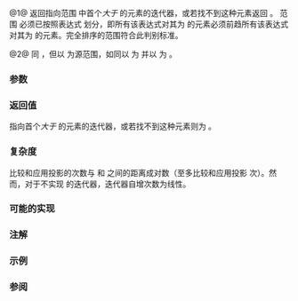 {{cpp/ranges/title|upper_bound}}
{{cpp/algorithm/ranges/navbar}}
{{dcl begin}}
{{dcl header|algorithm}}
{{dcl h|调用签名}}
{{dcl rev begin|num=1}}
{{dcla|anchor=版本_1|since=c++20|until=c++26|1=
template&lt; std::forward_iterator I, std::sentinel_for&lt;I&gt; S,
          class T, class Proj = std::identity,
          std::indirect_strict_weak_order
              &lt;const T*, std::projected&lt;I, Proj&gt;&gt; Comp = ranges::less &gt;
constexpr I upper_bound( I first, S last, const T&amp; value,
                         Comp comp = {}, Proj proj = {} );
}}
{{dcl|since=c++26|1=
template&lt; std::forward_iterator I, std::sentinel_for&lt;I&gt; S,
          class Proj = std::identity,
          class T = std::projected_value_t&lt;I, Proj&gt;,
          std::indirect_strict_weak_order
              &lt;const T*, std::projected&lt;I, Proj&gt;&gt; Comp = ranges::less &gt;
constexpr I upper_bound( I first, S last, const T&amp; value,
                         Comp comp = {}, Proj proj = {} );
}}
{{dcl rev end}}
{{dcl rev begin|num=2}}
{{dcl|since=c++20|until=c++26|1=
template&lt; ranges::forward_range R,
          class T, class Proj = std::identity,
          std::indirect_strict_weak_order
              &lt;const T*, std::projected&lt;ranges::iterator_t&lt;R&gt;,
                                        Proj&gt;&gt; Comp = ranges::less &gt;
constexpr ranges::borrowed_iterator_t&lt;R&gt;
    upper_bound( R&amp;&amp; r, const T&amp; value, Comp comp = {}, Proj proj = {} );
}}
{{dcl|since=c++26|1=
template&lt; ranges::forward_range R,
          class Proj = std::identity,
          class T = std::projected_value_t&lt;ranges::iterator_t&lt;R&gt;, Proj&gt;,
          std::indirect_strict_weak_order
              &lt;const T*, std::projected&lt;ranges::iterator_t&lt;R&gt;,
                                        Proj&gt;&gt; Comp = ranges::less &gt;
constexpr ranges::borrowed_iterator_t&lt;R&gt;
    upper_bound( R&amp;&amp; r, const T&amp; value, Comp comp = {}, Proj proj = {} );
}}
{{dcl rev end}}
{{dcl end}}

@1@ 返回指向范围 {{range|first|last}} 中首个''大于'' {{c|value}} 的元素的迭代器，或若找不到这种元素返回 {{c|last}}。
范围 {{range|first|last}} 必须已按照表达式 {{c|!comp(value, element)}} 划分，即所有该表达式对其为 {{c|true}} 的元素必须前趋所有该表达式对其为 {{c|false}} 的元素。完全排序的范围符合此判别标准。

@2@ 同 {{v|1}}，但以 {{c|r}} 为源范围，如同以 {{c|ranges::begin(r)}} 为 {{c|first}} 并以 {{c|ranges::end(r)}} 为 {{c|last}}。

{{cpp/ranges/niebloid}}

===参数===
{{par begin}}
{{par range|3=要检验的|range=部分有序|sentinel=yes}}
{{par|r|要检验的部分有序范围}}
{{par|value|要与元素比较的值}}
{{par|pred|应用到投影后元素的谓词}}
{{par|proj|应用到元素的投影}}
{{par end}}

===返回值===
指向首个''大于'' {{c|value}} 的元素的迭代器，或若找不到这种元素则为 {{c|last}}。

===复杂度===
比较和应用投影的次数与 {{c|first}} 和 {{c|last}} 之间的距离成对数（至多比较和应用投影 {{math|log{{su|b=2}}(last - first) + O(1)}} 次）。然而，对于不实现 {{lconcept|random_access_iterator}} 的迭代器，迭代器自增次数为线性。

===可能的实现===
{{eq fun|1=
struct upper_bound_fn
{
    template&lt;std::forward_iterator I, std::sentinel_for&lt;I&gt; S,
             class Proj = std::identity, class T = std::projected_value_t&lt;I, Proj&gt;,
             std::indirect_strict_weak_order
                 &lt;const T*, std::projected&lt;I, Proj&gt;&gt; Comp = ranges::less&gt;
    constexpr I operator()(I first, S last, const T&amp; value,
                           Comp comp = {}, Proj proj = {}) const
    {
        I it;
        std::iter_difference_t&lt;I&gt; count, step;
        count = ranges::distance(first, last);
        
        while (count &gt; 0)
        {
            it = first; 
            step = count / 2;
            ranges::advance(it, step, last);
            if (!comp(value, std::invoke(proj, *it)))
            {
                first = ++it;
                count -= step + 1;
            }
            else
                count = step;
        }
        return first;
    }
    
    template&lt;ranges::forward_range R, class Proj = std::identity,
             class T = std::projected_value_t&lt;ranges::iterator_t&lt;R&gt;, Proj&gt;,
             std::indirect_strict_weak_order
                 &lt;const T*, std::projected&lt;ranges::iterator_t&lt;R&gt;,
                                           Proj&gt;&gt; Comp = ranges::less&gt;
    constexpr ranges::borrowed_iterator_t&lt;R&gt;
        operator()(R&amp;&amp; r, const T&amp; value, Comp comp = {}, Proj proj = {}) const
    {
        return (*this)(ranges::begin(r), ranges::end(r), value,
                       std::ref(comp), std::ref(proj));
    }
};

inline constexpr upper_bound_fn upper_bound;
}}

===注解===
{{feature test macro|__cpp_lib_algorithm_default_value_type|value=202403|std=C++26|算法中的[[cpp/language/list initialization|列表初始化]] {{vl|1,2}}}}

===示例===
{{example
|code=
#include &lt;algorithm&gt;
#include &lt;cassert&gt;
#include &lt;complex&gt;
#include &lt;iostream&gt;
#include &lt;iterator&gt;
#include &lt;vector&gt;

int main()
{
    namespace ranges = std::ranges;

    std::vector&lt;int&gt; data{1, 1, 2, 3, 3, 3, 3, 4, 4, 4, 5, 5, 6};

    {
        auto lower = ranges::lower_bound(data.begin(), data.end(), 4);
        auto upper = ranges::upper_bound(data.begin(), data.end(), 4);

        ranges::copy(lower, upper, std::ostream_iterator&lt;int&gt;(std::cout, " "));
        std::cout &lt;&lt; '\n';
    }
    {
        auto lower = ranges::lower_bound(data, 3);
        auto upper = ranges::upper_bound(data, 3);

        ranges::copy(lower, upper, std::ostream_iterator&lt;int&gt;(std::cout, " "));
        std::cout &lt;&lt; '\n';
    }

    using CD = std::complex&lt;double&gt;;
    std::vector&lt;CD&gt; nums{&lt;!----&gt;{1, 0}, {2, 2}, {2, 1}, {3, 0}, {3, 1}&lt;!----&gt;};
    auto cmpz = [](CD x, CD y) { return x.real() &lt; y.real(); };
    #ifdef __cpp_lib_algorithm_default_value_type
        auto it = ranges::upper_bound(nums, {2, 0}, cmpz);
    #else
        auto it = ranges::upper_bound(nums, CD{2, 0}, cmpz);
    #endif
    assert((*it == CD{3, 0}));
}
|output=
4 4 4 
3 3 3 3 
}}

===参阅===
{{dsc begin}}
{{dsc inc|cpp/algorithm/ranges/dsc equal_range}}
{{dsc inc|cpp/algorithm/ranges/dsc lower_bound}}
{{dsc inc|cpp/algorithm/ranges/dsc partition}}
{{dsc inc|cpp/algorithm/dsc upper_bound}}
{{dsc end}}

{{langlinks|en|es|ja}}